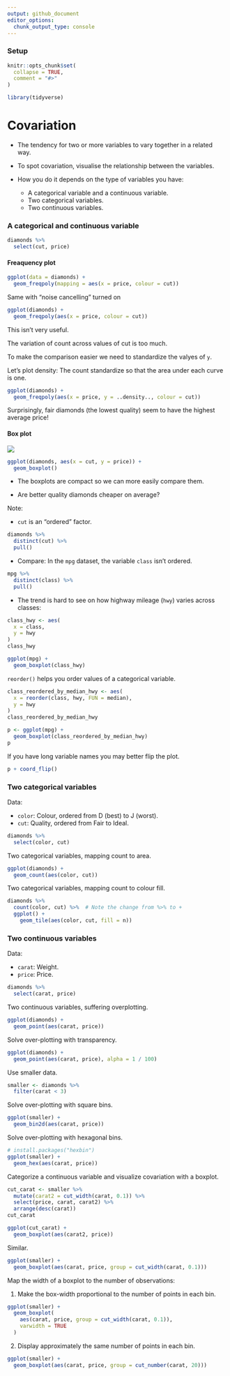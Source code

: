 ```yaml
---
output: github_document
editor_options: 
  chunk_output_type: console
---
```


### Setup

```r
knitr::opts_chunk$set(
  collapse = TRUE,
  comment = "#>"
)
```

```r
library(tidyverse)
```

# Covariation

* The tendency for two or more variables to vary together in a related way.

* To spot covariation, visualise the relationship between the variables. 

* How you do it depends on the type of variables you have:

    * A categorical variable and a continuous variable.
    * Two categorical variables.
    * Two continuous variables.

### A categorical and continuous variable

```r
diamonds %>% 
  select(cut, price)
```

#### Freaquency plot

```r
ggplot(data = diamonds) + 
  geom_freqpoly(mapping = aes(x = price, colour = cut))
```

Same with "noise cancelling" turned on

```r
ggplot(diamonds) + 
  geom_freqpoly(aes(x = price, colour = cut))
```

This isn't very useful.

The variation of count across values of cut is too much. 

To make the comparison easier we need to standardize the valyes of `y`.

Let's plot density: The count standardize so that the area under each curve is
one.

```r
ggplot(diamonds) + 
  geom_freqpoly(aes(x = price, y = ..density.., colour = cut))
```

Surprisingly, fair diamonds (the lowest quality) seem to have the highest average price!

#### Box plot

![](eda-boxplot.png)

```r
ggplot(diamonds, aes(x = cut, y = price)) +
  geom_boxplot()
```

* The boxplots are compact so we can more easily compare them.

* Are better quality diamonds cheaper on average?

Note:

* `cut` is an "ordered" factor.

```r
diamonds %>% 
  distinct(cut) %>% 
  pull()
```

* Compare: In the `mpg` dataset, the variable `class` isn't ordered.

```r
mpg %>% 
  distinct(class) %>% 
  pull()
```

* The trend is hard to see on how highway mileage (`hwy`) varies across classes:

```r
class_hwy <- aes(
  x = class,
  y = hwy
)
class_hwy
```

```r
ggplot(mpg) +
  geom_boxplot(class_hwy)
```

`reorder()` helps you order values of a categorical variable.

```r
class_reordered_by_median_hwy <- aes(
  x = reorder(class, hwy, FUN = median),
  y = hwy
)
class_reordered_by_median_hwy
```

```r
p <- ggplot(mpg) +
  geom_boxplot(class_reordered_by_median_hwy)
p
```

If you have long variable names you may better flip the plot.

```r
p + coord_flip()
```


### Two categorical variables

Data:

* `color`: Colour, ordered from D (best) to J (worst).
* `cut`: Quality, ordered from Fair to Ideal.

```r
diamonds %>% 
  select(color, cut)
```

Two categorical variables, mapping count to area.

```r
ggplot(diamonds) +
  geom_count(aes(color, cut))
```

Two categorical variables, mapping count to colour fill.

```r
diamonds %>% 
  count(color, cut) %>%  # Note the change from %>% to +
  ggplot() + 
    geom_tile(aes(color, cut, fill = n))
```

### Two continuous variables

Data:

* `carat`: Weight.
* `price`: Price.

```r
diamonds %>% 
  select(carat, price)
```

Two continuous variables, suffering overplotting.

```r
ggplot(diamonds) +
  geom_point(aes(carat, price))
```

Solve over-plotting with transparency.

```r
ggplot(diamonds) + 
  geom_point(aes(carat, price), alpha = 1 / 100)
```

Use smaller data.

```r
smaller <- diamonds %>% 
  filter(carat < 3)
```

Solve over-plotting with square bins.

```r
ggplot(smaller) +
  geom_bin2d(aes(carat, price))
```

Solve over-plotting with hexagonal bins.

```r
# install.packages("hexbin")
ggplot(smaller) +
  geom_hex(aes(carat, price))
```

Categorize a continuous variable and visualize covariation with a boxplot.

```r
cut_carat <- smaller %>% 
  mutate(carat2 = cut_width(carat, 0.1)) %>% 
  select(price, carat, carat2) %>% 
  arrange(desc(carat))
cut_carat
```

```r
ggplot(cut_carat) + 
  geom_boxplot(aes(carat2, price))
```

Similar.

```r
ggplot(smaller) + 
  geom_boxplot(aes(carat, price, group = cut_width(carat, 0.1)))
```

Map the width of a boxplot to the number of observations:

1. Make the box-width proportional to the number of points in each bin.

```r
ggplot(smaller) + 
  geom_boxplot(
    aes(carat, price, group = cut_width(carat, 0.1)), 
    varwidth = TRUE
  )
```

2. Display approximately the same number of points in each bin. 

```r
ggplot(smaller) + 
  geom_boxplot(aes(carat, price, group = cut_number(carat, 20)))
```
